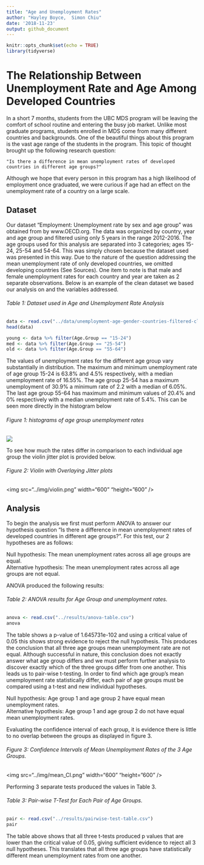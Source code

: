 ```yaml
---
title: "Age and Unemployment Rates"
author: "Hayley Boyce,  Simon Chiu"
date: '2018-11-23'
output: github_document
---
```


```r
knitr::opts_chunk$set(echo = TRUE)
library(tidyverse)
```

# The Relationship Between Unemployment Rate and Age Among Developed Countries 

In a short 7 months, students from the UBC MDS program will be leaving the comfort of school routine and entering the busy job market. Unlike most graduate programs, students enrolled in MDS come from many different countries and backgrounds. One of the beautiful things about this program is the vast age range of the students in the program. This topic of thought brought up the following research question: 

    "Is there a difference in mean unemployment rates of developed countries in different age groups?"

Although we hope that every person in this program has a high likelihood of employment once graduated, we were curious if age had an effect on the unemployment rate of a country on a large scale. 

## Dataset 

Our dataset “Employment: Unemployment rate by sex and age group” was obtained from by www.OECD.org. The data was organized by country, year and age group and filtered using only 5 years in the range 2012-2016. The age groups used for this analysis are separated into 3 categories; ages 15-24, 25-54 and 54-64. This was simply chosen because the dataset used was presented in this way. Due to the nature of the question addressing the mean unemployment rate of only developed countries, we omitted developing countries (See Sources). One item to note is that male and female unemployment rates for each country and year are taken as 2 separate observations. Below is an example of the clean dataset we based our analysis on and the variables addressed. 

###### Table 1: Dataset used in Age and Unemployment Rate Analysis

```r
data <- read.csv("../data/unemployment-age-gender-countries-filtered-clean.csv")
head(data)

young <- data %>% filter(Age.Group == "15-24") 
med <- data %>% filter(Age.Group == "25-54") 
old <- data %>% filter(Age.Group == "55-64") 

```

The values of unemployment rates for the different age group vary substantially in distribution. The maximum and minimum unemployment rate of age group 15-24 is 63.8% and 4.5% respectively, with a median unemployment rate of 16.55%. The age group 25-54 has a maximum unemployment of 30.9% a minimum rate of 2.2 with a median of 6.05%. The last age group 55-64 has maximum and minimum values of 20.4% and 0% respectively with a median unemployment rate of 5.4%. This can be seen more directly in the histogram below

###### Figure 1: histograms of age group unemployment rates 

![](../img/histrogram.png)

To see how much the rates differ in comparison to each individual age group the violin jitter plot is provided below. 

###### Figure 2: Violin with Overlaying Jitter plots 

<img src="../img/violin.png" width="600"  "height="600" />


## Analysis

To begin the analysis we first must perform ANOVA to answer our hypothesis question "Is there a difference in mean unemployment rates of developed countries in different age groups?".  For this test, our 2 hypotheses are as follows:  

Null hypothesis: The mean unemployment rates across all age groups are equal.  
Alternative hypothesis: The mean unemployment rates across all age groups are not equal.  

ANOVA produced the following results: 

###### Table 2: ANOVA results for Age Group and unemployment rates. 

```r
anova <- read.csv("../results/anova-table.csv")
anova

```

The table shows a p-value of 1.645731e-102 and using a critical value of 0.05 this shows strong evidence to reject the null hypothesis.  This produces the conclusion that all three age groups mean unemployment rate are not equal.  Although successful in nature, this conclusion does not exactly answer what age group differs and we must perform further analysis to discover exactly which of the three groups differ from one another. This leads us to pair-wise t-testing. In order to find which age group's mean unemployment rate statistically differ, each pair of age groups must be compared using a t-test and new individual hypotheses.

Null hypothesis: Age group 1 and age group 2 have equal mean unemployment rates.   
Alternative hypothesis: Age group 1 and age group 2 do not have equal mean unemployment rates.

Evaluating the confidence interval of each group, it is evidence there is little to no overlap between the groups as displayed in figure 3. 

###### Figure 3: Confidence Intervals of Mean Unemployment Rates of the 3 Age Groups. 

<img src="../img/mean_CI.png" width="600"  "height="600" />


Performing 3 separate tests produced the values in Table 3. 

###### Table 3: Pair-wise T-Test for Each Pair of Age Groups. 

```r
pair <- read.csv("../results/pairwise-test-table.csv")
pair
```


The table above shows that all three t-tests produced p values that are lower than the critical value of 0.05, giving sufficient evidence to reject all 3 null hypotheses.  This translates that all three age groups have statistically different mean unemployment rates from one another.  



